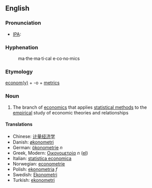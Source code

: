 ==English==

=== Pronunciation ===
*[[IPA]]: 

===Hyphenation===
:ma&middot;the&middot;ma&middot;ti&middot;cal e&middot;co&middot;no&middot;mics
===Etymology===

[[economy|econom(y)]] + -o + [[-metry|metrics]]
=== Noun ===

#The branch of [[economics]] that applies [[statistics|statistical methods]] to the [[empirical]] study of economic theories and relationships
==== Translations ====

*Chinese: [[计量经济学]]
*Danish: [[økonometri]]
*German: [[ökonometrie]] ''n''
*Greek, Modern: [[Οικονομετρία]] ''n'' ([[:el:Οικονομετρία|el]])
*Italian: [[statistica economica]]
*Norwegian: [[econometrie]]
*Polish: [[ekonometria]] ''f''
*Swedish: [[Ekonometri]]
*Turkish: [[ekonometri]]

{{Wikipedia}}